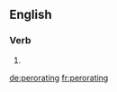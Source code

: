 ==English==

===Verb===
{{head|en}}

# {{present participle of|perorate|lang=en}}

[[de:perorating]]
[[fr:perorating]]
